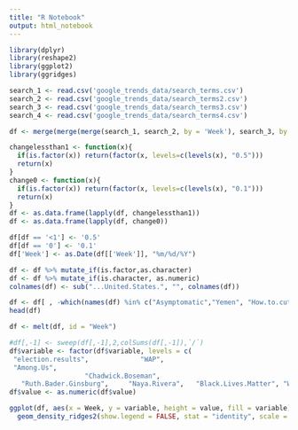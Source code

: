 ```yaml
---
title: "R Notebook"
output: html_notebook
---
```

```r
library(dplyr)
library(reshape2)
library(ggplot2)
library(ggridges)

search_1 <- read.csv('google_trends_data/search_terms.csv')
search_2 <- read.csv('google_trends_data/search_terms2.csv')
search_3 <- read.csv('google_trends_data/search_terms3.csv')
search_4 <- read.csv('google_trends_data/search_terms4.csv')

df <- merge(merge(merge(search_1, search_2, by = 'Week'), search_3, by = 'Week'), search_4, by = 'Week')

changelessthan1 <- function(x){
  if(is.factor(x)) return(factor(x, levels=c(levels(x), "0.5")))
  return(x)
}
change0 <- function(x){
  if(is.factor(x)) return(factor(x, levels=c(levels(x), "0.1")))
  return(x)
}
df <- as.data.frame(lapply(df, changelessthan1))
df <- as.data.frame(lapply(df, change0))

df[df == '<1'] <- '0.5'
df[df == '0'] <- '0.1'
df['Week'] <- as.Date(df[['Week']], "%m/%d/%Y")

df <- df %>% mutate_if(is.factor,as.character)
df <- df %>% mutate_if(is.character, as.numeric)
colnames(df) <- sub("...United.States.", "", colnames(df))

df <- df[ , -which(names(df) %in% c("Asymptomatic","Yemen", "How.to.cut.mens.hair.at.home", "Stimulus.checks", "Dalgona.coffee", "Zoom"))]
head(df)

df <- melt(df, id = "Week")
```
```r
#df[,-1] <- sweep(df[,-1],2,colSums(df[,-1]),`/`)
df$variable <- factor(df$variable, levels = c(                        
 "election.results",             "WAP",                        
 "Among.Us",                                      
                   "Chadwick.Boseman",            
   "Ruth.Bader.Ginsburg",     "Naya.Rivera",   "Black.Lives.Matter", "Where.is.my.stimulus.money",    "Tiger.King", "coronavirus","Parasite", "Kobe.Bryant", "Bushfires.in.Australia","TikTok" ), order = TRUE)
df$value <- as.numeric(df$value)

ggplot(df, aes(x = Week, y = variable, height = value, fill = variable)) +
  geom_density_ridges2(show.legend = FALSE, stat = "identity", scale = 3)
```



